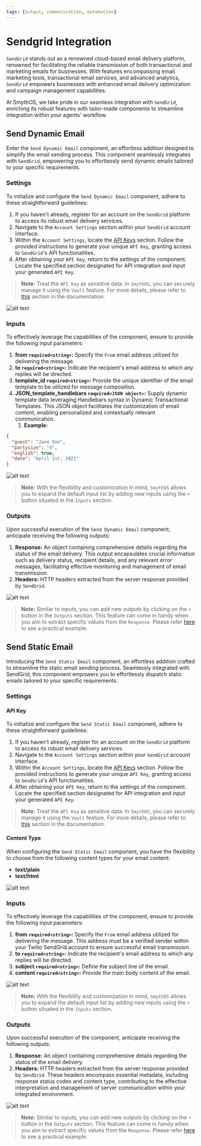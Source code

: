 ```yaml
---
tags: [output, communication, automation]
---
```



# Sendgrid Integration

`SendGrid` stands out as a renowned cloud-based email delivery platform, renowned for facilitating the reliable transmission of both transactional and marketing emails for businesses. With features encompassing email marketing tools, transactional email services, and advanced analytics, `SendGrid` empowers businesses with enhanced email delivery optimization and campaign management capabilities.

At SmythOS, we take pride in our seamless integration with `SendGrid`, enriching its robust features with tailor-made components to streamline integration within your agents' workflow.

## Send Dynamic Email

Enter the `Send Dynamic Email` component, an effortless addition designed to simplify the email sending process. This component seamlessly integrates with `SendGrid`, empowering you to effortlessly send dynamic emails tailored to your specific requirements.

### Settings

To initialize and configure the `Send Dynamic Email` component, adhere to these straightforward guidelines:

1. If you haven't already, register for an account on the `SendGrid` platform to access its robust email delivery services.
2. Navigate to the `Account Settings` section within your `SendGrid` account interface.
3. Within the `Account Settings`, locate the [API Keys](https://app.sendgrid.com/settings/api_keys) section. Follow the provided instructions to generate your unique `API Key`, granting access to `SendGrid`'s API functionalities.
4. After obtaining your `API Key`, return to the settings of the component. Locate the specified section designated for API integration and input your generated `API Key`.

> **Note:** Treat the `API Key` as sensitive data. In `SmythOS`, you can securely manage it using the `Vault` feature. For more details, please refer to [this](https://app.smythos.com/doc/#/vault/keysManagement) section in the documentation.

<Image src="/img/sendgrid/screenshot1.png" alt="alt text" />

### Inputs

To effectively leverage the capabilities of the component, ensure to provide the following input parameters:

1. **from `required<string>`:** Specify the `From` email address utilized for delivering the message. 
2. **to `required<string>`:** Indicate the recipient's email address to which any replies will be directed. 
3. **template_id `required<string>`:** Provide the unique identifier of the email template to be utilized for message composition.
4. **JSON_template_handlebars `required<JSON object>`:** Supply dynamic template data leveraging Handlebars syntax in Dynamic Transactional Templates. This JSON object facilitates the customization of email content, enabling personalized and contextually relevant communication.
   1. **Example:**

```json
{
  "guest": "Jane Doe",
  "partysize": "4",
  "english": true,
  "date": "April 1st, 2021"
}
```

<Image src="/img/sendgrid/screenshot2.png" alt="alt text" />

> **Note:** With the flexibility and customization in mind, `SmythOS` allows you to expand the default input list by adding new inputs using the `+` button situated in the `Inputs` section.

### Outputs

Upon successful execution of the `Send Dynamic Email` component, anticipate receiving the following outputs:

1. **Response:** An object containing comprehensive details regarding the status of the email delivery. This output encapsulates crucial information such as delivery status, recipient details, and any relevant error messages, facilitating effective monitoring and management of email transmission.
2. **Headers:** HTTP headers extracted from the server response provided by `SendGrid`. 

<Image src="/img/sendgrid/screenshot3.png" alt="alt text" />

> **Note:** Similar to inputs, you can add new outputs by clicking on the `+` button in the `Outputs` section. This feature can come in handy when you aim to extract specific values from the `Response`. Please refer [here](https://app.smythos.com/doc/#/components/APICall?id=example-without-authentication) to see a practical example.

## Send Static Email

Introducing the `Send Static Email` component, an effortless addition crafted to streamline the static email sending process. Seamlessly integrated with SendGrid, this component empowers you to effortlessly dispatch static emails tailored to your specific requirements.

### Settings

#### API Key

To initialize and configure the `Send Static Email` component, adhere to these straightforward guidelines:

1. If you haven't already, register for an account on the `SendGrid` platform to access its robust email delivery services.
2. Navigate to the `Account Settings` section within your `SendGrid` account interface.
3. Within the `Account Settings`, locate the [API Keys](https://app.sendgrid.com/settings/api_keys) section. Follow the provided instructions to generate your unique `API Key`, granting access to `SendGrid`'s API functionalities.
4. After obtaining your `API Key`, return to the settings of the component. Locate the specified section designated for API integration and input your generated `API Key`.

> **Note:** Treat the `API Key` as sensitive data. In `SmythOS`, you can securely manage it using the `Vault` feature. For more details, please refer to [this](https://app.smythos.com/doc/#/vault/keysManagement) section in the documentation.

#### Content Type

When configuring the `Send Static Email` component, you have the flexibility to choose from the following content types for your email content:

- **text/plain**
- **text/html**

<Image src="/img/sendgrid/screenshot4.png" alt="alt text" />

### Inputs

To effectively leverage the capabilities of the component, ensure to provide the following input parameters:

1. **from `required<string>`:** Specify the `From` email address utilized for delivering the message. This address must be a verified sender within your Twilio SendGrid account to ensure successful email transmission.
2. **to `required<string>`:** Indicate the recipient's email address to which any replies will be directed. 
3. **subject `required<string>`:** Define the subject line of the email. 
4. **content `required<string>`:** Provide the main body content of the email.

<Image src="/img/sendgrid/screenshot5.png" alt="alt text" />

> **Note:** With the flexibility and customization in mind, `SmythOS` allows you to expand the default input list by adding new inputs using the `+` button situated in the `Inputs` section.

### Outputs

Upon successful execution of the component, anticipate receiving the following outputs:

1. **Response:** An object containing comprehensive details regarding the status of the email delivery. 
2. **Headers:** HTTP headers extracted from the server response provided by `SendGrid`. These headers encompass essential metadata, including response status codes and content type, contributing to the effective interpretation and management of server communication within your integrated environment.

<Image src="/img/sendgrid/screenshot6.png" alt="alt text" />

> **Note:** Similar to inputs, you can add new outputs by clicking on the `+` button in the `Outputs` section. This feature can come in handy when you aim to extract specific values from the `Response`. Please refer [here](https://app.smythos.com/doc/#/components/APICall?id=example-without-authentication) to see a practical example.

